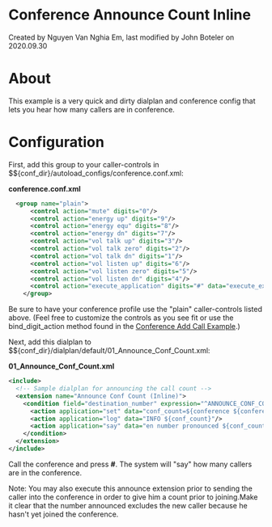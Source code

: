 
# Conference Announce Count Inline 

 Created by  Nguyen Van Nghia Em, last modified by  John Boteler on 2020.09.30

# About

  
This example is a very quick and dirty dialplan and conference config that lets you hear how many callers are in conference.  

# Configuration

First, add this group to your caller-controls in $${conf\_dir}/autoload\_configs/conference.conf.xml:

**conference.conf.xml**

```xml
  <group name="plain">
      <control action="mute" digits="0"/>
      <control action="energy up" digits="9"/>
      <control action="energy equ" digits="8"/>
      <control action="energy dn" digits="7"/>
      <control action="vol talk up" digits="3"/>
      <control action="vol talk zero" digits="2"/>
      <control action="vol talk dn" digits="1"/>
      <control action="vol listen up" digits="6"/>
      <control action="vol listen zero" digits="5"/>
      <control action="vol listen dn" digits="4"/>
      <control action="execute_application" digits="#" data="execute_extension ANNOUNCE_CONF_COUNT_PRIVATE XML default"/>
    </group>
```

Be sure to have your conference profile use the "plain" caller-controls listed above. (Feel free to customize the controls as you see fit or use the bind\_digit\_action method found in the [Conference Add Call Example](./Conference-Add-Call-Example_5046337.mdx#about).)

Next, add this dialplan to $${conf\_dir}/dialplan/default/01\_Announce\_Conf\_Count.xml:

**01\_Announce\_Conf\_Count.xml**

```xml
<include>
  <!-- Sample dialplan for announcing the call count -->
  <extension name="Announce Conf Count (Inline)">
    <condition field="destination_number" expression="^ANNOUNCE_CONF_COUNT_PRIVATE$">
      <action application="set" data="conf_count=${conference ${conference_name} list count}"/>
      <action application="log" data="INFO ${conf_count}"/>
      <action application="say" data="en number pronounced ${conf_count}"/>
    </condition>
  </extension>
</include>   
```

Call the conference and press **#**. The system will "say" how many callers are in the conference.

Note: You may also execute this announce extension prior to sending the caller into the conference in order to give him a count prior to joining.Make it clear that the number announced excludes the new caller because he hasn't yet joined the conference.

  

